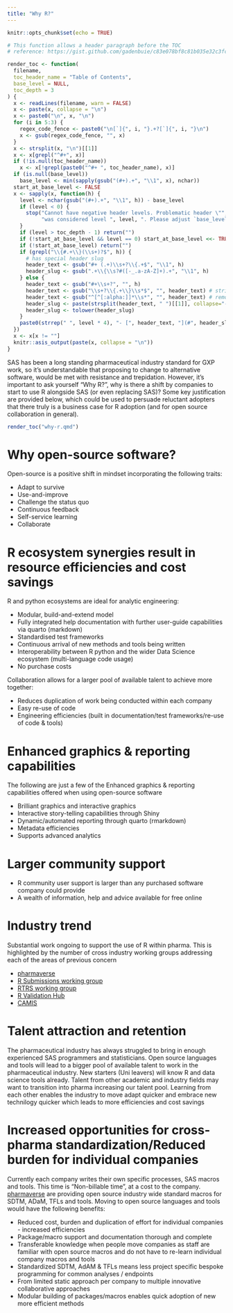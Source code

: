 ```yaml
---
title: "Why R?"
---
```



```r
knitr::opts_chunk$set(echo = TRUE)

# This function allows a header paragraph before the TOC
# reference: https://gist.github.com/gadenbuie/c83e078bf8c81b035e32c3fc0cf04ee8

render_toc <- function(
  filename, 
  toc_header_name = "Table of Contents",
  base_level = NULL,
  toc_depth = 3
) {
  x <- readLines(filename, warn = FALSE)
  x <- paste(x, collapse = "\n")
  x <- paste0("\n", x, "\n")
  for (i in 5:3) {
    regex_code_fence <- paste0("\n[`]{", i, "}.+?[`]{", i, "}\n")
    x <- gsub(regex_code_fence, "", x)
  }
  x <- strsplit(x, "\n")[[1]]
  x <- x[grepl("^#+", x)]
  if (!is.null(toc_header_name)) 
    x <- x[!grepl(paste0("^#+ ", toc_header_name), x)]
  if (is.null(base_level))
    base_level <- min(sapply(gsub("(#+).+", "\\1", x), nchar))
  start_at_base_level <- FALSE
  x <- sapply(x, function(h) {
    level <- nchar(gsub("(#+).+", "\\1", h)) - base_level
    if (level < 0) {
      stop("Cannot have negative header levels. Problematic header \"", h, '" ',
           "was considered level ", level, ". Please adjust `base_level`.")
    }
    if (level > toc_depth - 1) return("")
    if (!start_at_base_level && level == 0) start_at_base_level <<- TRUE
    if (!start_at_base_level) return("")
    if (grepl("\\{#.+\\}(\\s+)?$", h)) {
      # has special header slug
      header_text <- gsub("#+ (.+)\\s+?\\{.+$", "\\1", h)
      header_slug <- gsub(".+\\{\\s?#([-_.a-zA-Z]+).+", "\\1", h)
    } else {
      header_text <- gsub("#+\\s+?", "", h)
      header_text <- gsub("\\s+?\\{.+\\}\\s*$", "", header_text) # strip { .tabset ... }
      header_text <- gsub("^[^[:alpha:]]*\\s*", "", header_text) # remove up to first alpha char
      header_slug <- paste(strsplit(header_text, " ")[[1]], collapse="-")
      header_slug <- tolower(header_slug)
    }
    paste0(strrep(" ", level * 4), "- [", header_text, "](#", header_slug, ")")
  })
  x <- x[x != ""]
  knitr::asis_output(paste(x, collapse = "\n"))
}

```

SAS has been a long standing pharmaceutical industry standard for GXP work, so it's understandable that proposing to change to alternative software, would be met with resistance and trepidation. However, it's important to ask yourself "Why R?", why is there a shift by companies to start to use R alongside SAS (or even replacing SAS)? Some key justification are provided below, which could be used to persuade reluctant adopters that there truly is a business case for R adoption (and for open source collaboration in general).

```r
render_toc("why-r.qmd")
```

# Why open-source software?

Open-source is a positive shift in mindset incorporating the following traits:

-   Adapt to survive
-   Use-and-improve
-   Challenge the status quo
-   Continuous feedback
-   Self-service learning
-   Collaborate

# R ecosystem synergies result in resource efficiencies and cost savings

R and python ecosystems are ideal for analytic engineering:

-   Modular, build-and-extend model
-   Fully integrated help documentation with further user-guide capabilities via quarto (markdown)
-   Standardised test frameworks
-   Continuous arrival of new methods and tools being written
-   Interoperability between R python and the wider Data Science ecosystem (multi-language code usage)
-   No purchase costs

Collaboration allows for a larger pool of available talent to achieve more together:

-   Reduces duplication of work being conducted within each company
-   Easy re-use of code
-   Engineering efficiencies (built in documentation/test frameworks/re-use of code & tools)

# Enhanced graphics & reporting capabilities

The following are just a few of the Enhanced graphics & reporting capabilities offered when using open-source software

-   Brilliant graphics and interactive graphics
-   Interactive story-telling capabilities through Shiny
-   Dynamic/automated reporting through quarto (rmarkdown)
-   Metadata efficiencies
-   Supports advanced analytics

# Larger community support

-   R community user support is larger than any purchased software company could provide
-   A wealth of information, help and advice available for free online

# Industry trend

Substantial work ongoing to support the use of R within pharma. This is highlighted by the number of cross industry working groups addressing each of the areas of previous concern

-   [pharmaverse](https://pharmaverse.org/e2eclinical/)
-   [R Submissions working group](https://rconsortium.github.io/submissions-wg/)
-   [RTRS working group](https://rconsortium.github.io/rtrs-wg/)
-   [R Validation Hub](https://www.pharmar.org/)
-   [CAMIS](https://psiaims.github.io/CAMIS/)

# Talent attraction and retention

The pharmaceutical industry has always struggled to bring in enough experienced SAS programmers and statisticians. Open source languages and tools will lead to a bigger pool of available talent to work in the pharmaceutical industry. New starters (Uni leavers) will know R and data science tools already. Talent from other academic and industry fields may want to transition into pharma increasing our talent pool.
Learning from each other enables the industry to move adapt quicker and embrace new technilogy quicker which leads to more efficiencies and cost savings

# Increased opportunities for cross-pharma standardization/Reduced burden for individual companies

Currently each company writes their own specific processes, SAS macros and tools. This time is "Non-billable time", at a cost to the company. [pharmaverse](https://pharmaverse.org/e2eclinical/) are providing open source industry wide standard macros for SDTM, ADaM, TFLs and tools. Moving to open source languages and tools would have the following benefits:

-   Reduced cost, burden and duplication of effort for individual companies - increased efficiencies
-   Package/macro support and documentation thorough and complete
-   Transferable knowledge when people move companies as staff are familiar with open source macros and do not have to re-learn individual company macros and tools 
-   Standardized SDTM, AdAM & TFLs means less project specific bespoke programming for common analyses / endpoints
-   From limited static approach per company to multiple innovative collaborative approaches 
-   Modular building of packages/macros enables quick adoption of new more efficient methods

